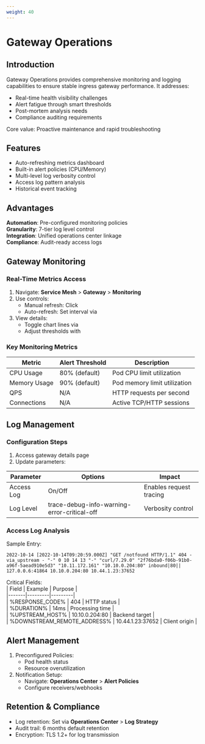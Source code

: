 ```yaml
---
weight: 40
---
```


# Gateway Operations

## Introduction  
Gateway Operations provides comprehensive monitoring and logging capabilities to ensure stable ingress gateway performance. It addresses:

- Real-time health visibility challenges  
- Alert fatigue through smart thresholds  
- Post-mortem analysis needs  
- Compliance auditing requirements  

Core value: Proactive maintenance and rapid troubleshooting  

## Features  
- Auto-refreshing metrics dashboard  
- Built-in alert policies (CPU/Memory)  
- Multi-level log verbosity control  
- Access log pattern analysis  
- Historical event tracking  

## Advantages  
**Automation**: Pre-configured monitoring policies  
**Granularity**: 7-tier log level control  
**Integration**: Unified operations center linkage  
**Compliance**: Audit-ready access logs  

## Gateway Monitoring

### Real-Time Metrics Access  

1. Navigate: **Service Mesh** > **Gateway** > **Monitoring**  
2. Use controls:  
   - Manual refresh: Click ![]()  
   - Auto-refresh: Set interval via ![]()  
3. View details:  
   - Toggle chart lines via ![]()  
   - Adjust thresholds with ![]()  

### Key Monitoring Metrics  
| Metric | Alert Threshold | Description |  
|--------|-----------------|-------------|  
| CPU Usage | 80% (default) | Pod CPU limit utilization |  
| Memory Usage | 90% (default) | Pod memory limit utilization |  
| QPS | N/A | HTTP requests per second |  
| Connections | N/A | Active TCP/HTTP sessions |  

## Log Management

### Configuration Steps  
1. Access gateway details page  
2. Update parameters:  

| Parameter | Options | Impact |  
|-----------|---------|--------|  
| Access Log | On/Off | Enables request tracing |  
| Log Level | trace-debug-info-warning-error-critical-off | Verbosity control |  

### Access Log Analysis  
Sample Entry:  
```
2022-10-14 [2022-10-14T09:20:59.000Z] "GET /notfound HTTP/1.1" 404 - via_upstream - "-" 0 10 14 13 "-" "curl/7.29.0" "2f76bda0-f06b-91b0-a96f-5aead910e5d3" "10.11.172.161" "10.10.0.204:80" inbound|80|| 127.0.0.6:41864 10.10.0.204:80 10.44.1.23:37652
```

Critical Fields:  
| Field | Example | Purpose |  
|-------|---------|---------|  
| %RESPONSE_CODE% | 404 | HTTP status |  
| %DURATION% | 14ms | Processing time |  
| %UPSTREAM_HOST% | 10.10.0.204:80 | Backend target |  
| %DOWNSTREAM_REMOTE_ADDRESS% | 10.44.1.23:37652 | Client origin |  

## Alert Management  
1. Preconfigured Policies:  
   - Pod health status  
   - Resource overutilization  
2. Notification Setup:  
   - Navigate: **Operations Center** > **Alert Policies**  
   - Configure receivers/webhooks  

## Retention & Compliance  
- Log retention: Set via **Operations Center** > **Log Strategy**  
- Audit trail: 6 months default retention  
- Encryption: TLS 1.2+ for log transmission  


